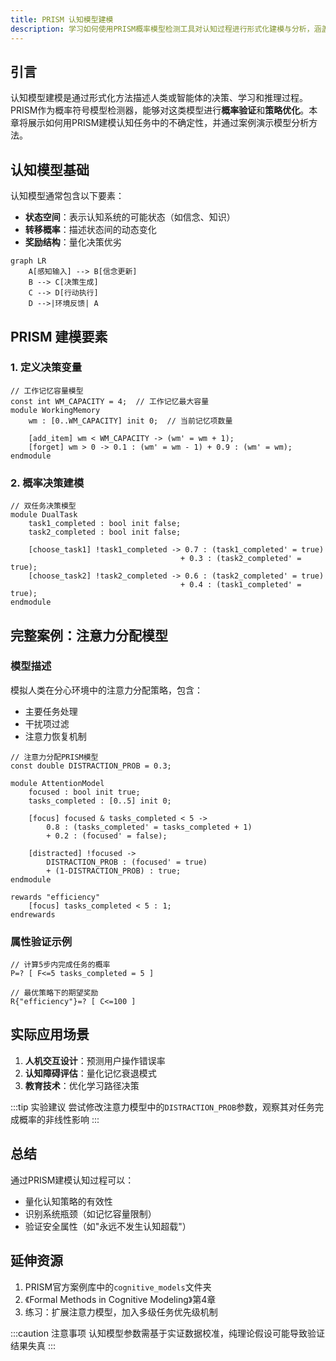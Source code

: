 ```yaml
---
title: PRISM 认知模型建模
description: 学习如何使用PRISM概率模型检测工具对认知过程进行形式化建模与分析，涵盖马尔可夫决策过程建模与概率计算。
---
```


## 引言

认知模型建模是通过形式化方法描述人类或智能体的决策、学习和推理过程。PRISM作为概率符号模型检测器，能够对这类模型进行**概率验证**和**策略优化**。本章将展示如何用PRISM建模认知任务中的不确定性，并通过案例演示模型分析方法。

## 认知模型基础

认知模型通常包含以下要素：
- **状态空间**：表示认知系统的可能状态（如信念、知识）
- **转移概率**：描述状态间的动态变化
- **奖励结构**：量化决策优劣

```mermaid
graph LR
    A[感知输入] --> B[信念更新]
    B --> C[决策生成]
    C --> D[行动执行]
    D -->|环境反馈| A
```

## PRISM 建模要素

### 1. 定义决策变量
```prism
// 工作记忆容量模型
const int WM_CAPACITY = 4;  // 工作记忆最大容量
module WorkingMemory
    wm : [0..WM_CAPACITY] init 0;  // 当前记忆项数量
    
    [add_item] wm < WM_CAPACITY -> (wm' = wm + 1);
    [forget] wm > 0 -> 0.1 : (wm' = wm - 1) + 0.9 : (wm' = wm);
endmodule
```

### 2. 概率决策建模
```prism
// 双任务决策模型
module DualTask
    task1_completed : bool init false;
    task2_completed : bool init false;
    
    [choose_task1] !task1_completed -> 0.7 : (task1_completed' = true) 
                                      + 0.3 : (task2_completed' = true);
    [choose_task2] !task2_completed -> 0.6 : (task2_completed' = true)
                                      + 0.4 : (task1_completed' = true);
endmodule
```

## 完整案例：注意力分配模型

### 模型描述
模拟人类在分心环境中的注意力分配策略，包含：
- 主要任务处理
- 干扰项过滤
- 注意力恢复机制

```prism
// 注意力分配PRISM模型
const double DISTRACTION_PROB = 0.3;

module AttentionModel
    focused : bool init true;
    tasks_completed : [0..5] init 0;
    
    [focus] focused & tasks_completed < 5 -> 
        0.8 : (tasks_completed' = tasks_completed + 1) 
        + 0.2 : (focused' = false);
    
    [distracted] !focused -> 
        DISTRACTION_PROB : (focused' = true) 
        + (1-DISTRACTION_PROB) : true;
endmodule

rewards "efficiency"
    [focus] tasks_completed < 5 : 1;
endrewards
```

### 属性验证示例
```prism
// 计算5步内完成任务的概率
P=? [ F<=5 tasks_completed = 5 ]

// 最优策略下的期望奖励
R{"efficiency"}=? [ C<=100 ]
```

## 实际应用场景

1. **人机交互设计**：预测用户操作错误率
2. **认知障碍评估**：量化记忆衰退模式
3. **教育技术**：优化学习路径决策

:::tip 实验建议
尝试修改注意力模型中的`DISTRACTION_PROB`参数，观察其对任务完成概率的非线性影响
:::

## 总结

通过PRISM建模认知过程可以：
- 量化认知策略的有效性
- 识别系统瓶颈（如记忆容量限制）
- 验证安全属性（如"永远不发生认知超载"）

## 延伸资源

1. PRISM官方案例库中的`cognitive_models`文件夹
2. 《Formal Methods in Cognitive Modeling》第4章
3. 练习：扩展注意力模型，加入多级任务优先级机制

:::caution 注意事项
认知模型参数需基于实证数据校准，纯理论假设可能导致验证结果失真
:::